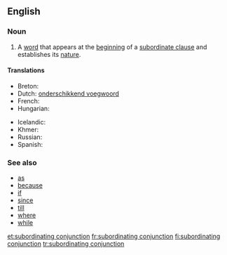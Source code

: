 ==English==

===Noun===
{{examples-right|"because" in "I'm staying in because it's raining."}}
{{en-noun|sg=[[subordinating]] [[conjunction]]}}

# {{grammar}} A [[word]] that appears at the [[beginning]] of a [[subordinate clause]] and establishes its [[nature]].

====Translations====
{{trans-top|a word establishing the nature of a subordinate clause}}
* Breton: {{t+|br|stagell isurzhiañ|f}}
* Dutch: [[onderschikkend voegwoord]] {{n}}
* French: {{t+|fr|conjonction de subordination|f}}
* Hungarian: {{t-|hu|alárendelő kötőszó}}
{{trans-mid}}
* Icelandic: {{t+|is|aukatenging|f}}
* Khmer: {{t-|km|ឈ្នាប់ឃ្លា|tr=chnoap klie|sc=Khmr}}
* Russian: {{t+|ru|подчинительный союз|m|tr=podčinítel'nyj sojúz|sc=Cyrl}}
* Spanish: {{t-|es|conjunción subordinante|f}}
{{trans-bottom}}

===See also===
* [[as]]
* [[because]]
* [[if]]
* [[since]]
* [[till]]
* [[where]]
* [[while]]

[[et:subordinating conjunction]]
[[fr:subordinating conjunction]]
[[fi:subordinating conjunction]]
[[tr:subordinating conjunction]]